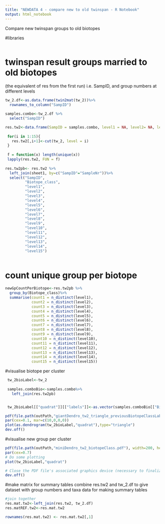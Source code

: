 ```yaml
---
title: "NEWDATA 4 - compare new to old twinspan - R Notebook"
output: html_notebook
---
```

Compare new twinspan groups to old biotopes

#libraries
```r

```

# twinspan result groups married to old biotopes
(the equivalent of res from the first run) i.e. SampID, and group numbers at different levels
```r
tw_2.df<-as.data.frame(twin2mat(tw_2))%>%
  rownames_to_column("SampID")

samples.combo<-tw_2.df %>%
  select("SampID")

res.tw2<-data.frame(SampID = samples.combo, level1 = NA, level2= NA, level3 = NA, level4 = NA, level5 = NA, level6 = NA, level7 = NA, level8= NA, level9 = NA, level10 = NA, level11 = NA, level12 = NA, level13 = NA, level14= NA, level15 = NA)
 
 for(i in 1:15){
   res.tw2[,i+1]<-cut(tw_2, level = i)
 }
 
 f = function(x) length(unique(x))
 lapply(res.tw2, FUN = f)
 
res.tw2pb<- res.tw2 %>%
  left_join(sheet1, by=c("SampID"="SampleNr"))%>%
  select("SampID",
         "Biotope_class",
         "level1",
         "level2",
         "level3",
         "level4",
         "level5",
         "level6",
         "level7",
         "level8",
         "level9",
         "level10",
         "level11",
         "level12",
         "level13",
         "level14",
         "level15")
 
```


# count unique group per biotope

```r
newGpCountPerBiotope<-res.tw2pb %>%
  group_by(Biotope_class)%>%
  summarise(count1 = n_distinct(level1),
            count2 = n_distinct(level2),
            count3 = n_distinct(level3),
            count4 = n_distinct(level4),
            count5 = n_distinct(level5),
            count6 = n_distinct(level6),
            count7 = n_distinct(level7),
            count8 = n_distinct(level8),
            count9 = n_distinct(level9),
            count10 = n_distinct(level10),
            count11 = n_distinct(level11),
            count12 = n_distinct(level12),
            count13 = n_distinct(level13),
            count14 = n_distinct(level14),
            count15 = n_distinct(level15))
```
#visualise biotope per cluster
```r
 tw_2bioLabel<-tw_2
 
 samples.comboBio<-samples.combo%>%
   left_join(res.tw2pb)


 tw_2bioLabel[["quadrat"]][["labels"]]<-as.vector(samples.comboBio[["Biotope_class"]])

pdf(file.path(outPath,"giantDendro_tw2_triangle_previousBiotopeClassLabells.pdf"), width=100, height=10)
par(cex=0.1, mar=c(10,0,0,0))
plot(as.dendrogram(tw_2bioLabel,"quadrat"),type="triangle")
dev.off()

```
#visualise new group per cluster

```r
pdf(file.path(outPath,"miniDendro_tw2_biotopeClass.pdf"), width=200, height=10) #adjust width as necessary
par(cex=0.7)
# Do some plotting
plot(tw_2bioLabel,"quadrat")

# Close the PDF file's associated graphics device (necessary to finalize the output)
dev.off()
```









#make matrix for summary tables
combine res.tw2 and tw_2.df to give dataset with group numbers and taxa data for making summary tables
```r
#join together
res.mat.tw2<-left_join(res.tw2, tw_2.df)
res.matREF.tw2<-res.mat.tw2

rownames(res.mat.tw2) <- res.mat.tw2[,1]
```

